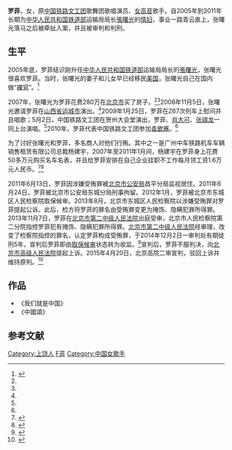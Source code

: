 {{Otheruses|subject=中国大陆女歌手罗菲|other=其他同名条目|羅菲}}
{{艺人<!--导演、男演员、女演员、男歌手、女歌手、节目主持-->
| 姓名     = 罗菲
| 类型     = 女歌手
| 国籍     = {{PRC}}
| 民族     = 汉族
| 出生日期 = {{birth date and age|1981|08|12}} 
| 出生地点 = [[江西省|江西省]][[上饶市|上饶市]]
| 逝世日期 = <!--卒年在前生年在后{{death date and age|}} -->
| 逝世地点 = 
| 职业     = 歌手
| 语言     = 普通话
| 教育程度 = 
| 宗教信仰 = 
| 配偶     = <!--  {{marriage|姓名||}}  -->
| 儿女     = 
| 父母     = 
| 活跃年代 = 2010年—2011年
| 代表作   = 
| 经纪公司 = 
| 奖项     =  <!--  {{Awards|award= |year= |title= }} -->
| 网站     = <!-- {{URL|www.example.com}} -->
| IMDb     = 
| 出道日期 = 
| 出道地點 = 
| 出道作   = 
| 相關團體 = 
| 現任成員 = 
| 過往成員 = 
| 唱片公司 = 
| 音樂類型 = [[聲樂|聲樂]]
| 音樂專輯 = 
| 演奏樂器 = 
}}
'''罗菲'''{{BD|1981年|8月21日|||catIdx=L罗}}，女，原[[中国铁路文工团|中国铁路文工团]]歌舞团歌唱演员、[[女高音|女高音]]歌手。自2005年到2011年长期为[[中华人民共和国铁道部|中华人民共和国铁道部]]运输局局长[[张曙光_(鐵道部)|張曙光]]的[[情妇|情妇]]，事业一路青云直上，张曙光落马之后被牵扯入案，并且被审判和判刑。

==生平==
2005年底，罗菲结识刚升任[[中华人民共和国铁道部|中华人民共和国铁道部]]运输局局长的[[张曙光_(鐵道部)|張曙光]]，张曙光很喜欢罗菲。当时，张曙光的妻子和儿女早已经移民[[美国|美国]]，张曙光自己在国内做“[[裸官|裸官]]”。<ref name="lion">{{cite web|url=http://ent.sina.com.cn/y/2014-10-18/00514226161.shtml|title=张曙光情妇涉犯罪已立案 曾是文工团歌手|accessdate=2014-10-18|date=2014-10-18|work=新浪|archive-date=2020-10-25|archive-url=https://web.archive.org/web/20201025191501/http://ent.sina.com.cn/y/2014-10-18/00514226161.shtml|dead-url=no}}</ref>

2007年，张曙光为罗菲花费280万在[[北京市|北京市]]买了房子。<ref name="fish"/><ref name="tiger"/>2008年11月5日，张曙光邀请罗菲在[[山西省|山西省]][[运城市|运城市]]演出。<ref name="tiger"/>2009年1月25日，罗菲在Z67次列车上慰问并且唱歌；5月2日，中国铁路文工团在贺州大会堂演出，罗菲、[[肖大可|肖大可]]、[[张祺龙|张祺龙]]一同上台演唱。<ref name="tiger" />2010年，罗菲代表中国铁路文工团参加[[青歌赛|青歌赛]]。<ref name="tiger"/>

为了讨好张曙光和罗菲，多名商人对他们行贿。其中之一是广州中车铁路机车车辆销售租赁有限公司总裁杨建宇，2007年至2011年1月间，杨建宇在罗菲身上花费50多万元购买名车名表，并且给罗菲安排在自己企业挂职不工作每月领工资1.6万元人民币。<ref name="fish">{{cite web |url=http://news.ifeng.com/a/20141018/42233027_0.shtml |title=张曙光曾花280万在北京为33岁女演员罗菲买房 |accessdate=2014-10-18 |date=2014-10-18 |work=凤凰网 |archive-date=2014-12-01 |archive-url=https://web.archive.org/web/20141201154341/http://news.ifeng.com/a/20141018/42233027_0.shtml |dead-url=no }}</ref><ref name="tiger">{{cite web |url=http://news.163.com/14/1018/00/A8Q3ARAF00014AED.html |title=张曙光曾花280万在北京为其33岁女演员情妇买房|accessdate=2014-10-18 |date=2014-10-18 |work=网易 |archive-url=https://web.archive.org/web/20141020063323/http://news.163.com/14/1018/00/A8Q3ARAF00014AED.html |archive-date=2014-10-20 |dead-url=yes}}</ref>

2011年6月13日，罗菲因涉嫌受贿罪被[[北京市公安局|北京市公安局]]昌平分局监视居住。2011年6月24日，罗菲被北京市公安局东城分局刑事拘留。2012年1月，罗菲被北京市东城区人民检察院取保候审。2013年8月，北京市东城区人民检察院以涉嫌受贿罪对罗菲提起公诉。此后，检方将罗菲的罪名由受贿罪变更为掩饰、隐瞒犯罪所得罪。2013年11月7日，罗菲在[[北京市第二中级人民法院|北京市第二中级人民法院]]出庭受审，北京市人民检察院第二分院指控罗菲犯有掩饰、隐瞒犯罪所得罪。[[北京市第二中级人民法院|北京市第二中级人民法院]]经审理，改变了检察院指控的罪名，认定罗菲构成受贿罪，于2014年12月2日一审判处有期徒刑5年，宣判后罗菲即由[[取保候审|取保候审]]状态转为收监。<ref>{{Cite web |url=http://news.ifeng.com/a/20141202/42622770_0.shtml |title=张曙光情妇罗菲受贿198万余元被判5年 系女高音歌手，凤凰网，2014-12-02 |access-date=2014-12-02 |archive-date=2015-07-02 |archive-url=https://web.archive.org/web/20150702113931/http://news.ifeng.com/a/20141202/42622770_0.shtml |dead-url=no }}</ref>宣判后，罗菲不服判决，向[[北京市高级人民法院|北京市高级人民法院]]提起上诉。2015年4月20日，北京高院二审宣判，驳回上诉并维持原判。<ref>{{cite web|url=http://china.huanqiu.com/article/2015-07/6825987.html?from=bdwz|title=铁道部贪官张曙光情妇因受贿罪终审获刑五年|accessdate=2015-07-02|date=2015-07-01|work=北京青年报|archive-date=2016-03-04|archive-url=https://web.archive.org/web/20160304084320/http://china.huanqiu.com/article/2015-07/6825987.html?from=bdwz|dead-url=no}}</ref>

==作品==
*《我们就是中国》
*《中國頌》

==参考文献==
{{reflist}}
{{Authority control}}
{{DEFAULTSORT:L罗菲}}
[[Category:上饶人|Category:上饶人]]
[[Category:罗姓|F菲]]
[[Category:中国女歌手|Category:中国女歌手]]